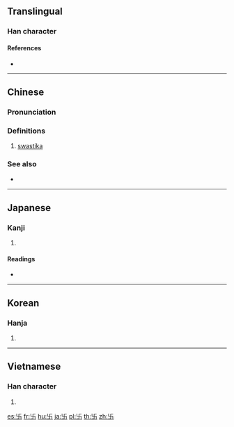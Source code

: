 {{character info/new}}
{{character info/new|࿕}}
{{also|卍|֍|֎}}
==Translingual==

===Han character===
{{Han char|rn=24|rad=十|as=04|sn=6|four=|canj=VX}}

====References====
* {{Han ref|kx=0156.221|hdz=10051.090|uh=5350|ud=21328}}

----

==Chinese==
{{zh-forms}}

===Pronunciation===
{{zh-pron
|m=wàn
|ma=y
|c=maan6
|w=3ve
|mc=
|oc=
|cat=n
}}

===Definitions===
{{zh-hanzi}}

# [[swastika]]

===See also===
* {{zh-l|卍}}

----

==Japanese==

===Kanji===
{{ja-kanji|grade=|rs=十04}}

# {{defn|lang=ja|sort=十04}}

====Readings====
* {{ja-readings|on=[[ばん]] (ban), [[まん]] (man)([[万]])|kun=[[まんじ]] (manji)}}

----

==Korean==

===Hanja===
{{ko-hanja|hangeul=만|mr=man}}

# {{defn|lang=ko|sort=十04}}

----

==Vietnamese==

===Han character===
{{vi-hantu|vạn|rs=十04}}

# {{defn|lang=vi|sort=十04}}

[[es:卐]]
[[fr:卐]]
[[hu:卐]]
[[ja:卐]]
[[pl:卐]]
[[th:卐]]
[[zh:卐]]